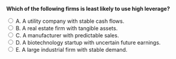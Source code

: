 ::: {.question-block}

<form onsubmit="event.preventDefault(); checkAnswer('module9_mcq_q54')" data-correct-answer="D">
<strong style="display: block;">Which of the following firms is least likely to use high leverage?</strong>

<label><input type="radio" name="module9_mcq_q54" value="A"> A. A utility company with stable cash flows.</label><br>
<label><input type="radio" name="module9_mcq_q54" value="B"> B. A real estate firm with tangible assets.</label><br>
<label><input type="radio" name="module9_mcq_q54" value="C"> C. A manufacturer with predictable sales.</label><br>
<label><input type="radio" name="module9_mcq_q54" value="D"> D. A biotechnology startup with uncertain future earnings.</label><br>
<label><input type="radio" name="module9_mcq_q54" value="E"> E. A large industrial firm with stable demand.</label><br>
</form>

<div id="feedback-module9_mcq_q54" class="feedback" data-status="" style="display:none;">
✅ D is correct. Startups with uncertain revenues face high financial distress risk and thus avoid excessive debt.
</div>

:::
